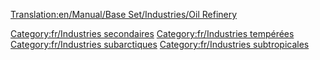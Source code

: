 [[Translation:en/Manual/Base Set/Industries/Oil Refinery]]

{{fr/Industries|image=en/Oilrefinery.png
|nom=Raffinerie
|climats=[[fr/Manual/Climat#Tempéré|Tempéré]], [[fr/Manual/Climat#Subarctique|Subarctique]], [[fr/Manual/Climat#Subtropical|Subtropical]].
|accepte=[[fr/Manual/Base Set/Cargos/Pétrole|Pétrole]]
|produit=[[fr/Manual/Base Set/Cargos/Marchandises|Marchandises]]
|notes=Peut seulement être positionnée près des bords de la carte, même en utilisant [[fr/Manual/Industries#Financer de nouvelles industries|Financer de nouvelles industries]].
Elle peut être détruite par la [[fr/Désastre#Explosion de raffinerie|catastrophe de l'avion militaire]], mais sera reconstruire rapidement.
}}

[[Category:fr/Industries secondaires]]
[[Category:fr/Industries tempérées]]
[[Category:fr/Industries subarctiques]]
[[Category:fr/Industries subtropicales]]
